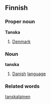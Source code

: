 ==Finnish==
===Proper noun===
'''Tanska'''
#[[Denmark]]
===Noun===
'''tanska'''
#[[Danish]] [[language]]
===Related words===
[[tanskalainen]]